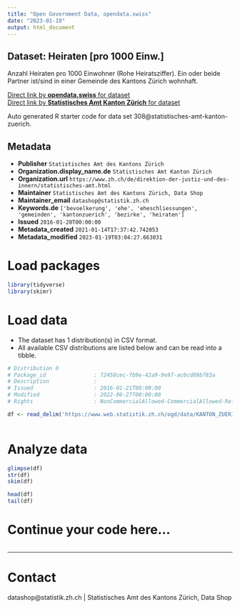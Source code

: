 ```yaml
---
title: "Open Government Data, opendata.swiss"
date: "2023-01-19"
output: html_document
---
```


## Dataset: Heiraten [pro 1000 Einw.]

Anzahl Heiraten pro 1000 Einwohner (Rohe Heiratsziffer). Ein oder beide Partner ist/sind in einer Gemeinde des Kantons Zürich wohnhaft.

[Direct link by **opendata.swiss** for dataset](https://opendata.swiss/de/dataset/heiraten-pro-1000-einw)<br>
[Direct link by **Statistisches Amt Kanton Zürich** for dataset](https://www.zh.ch/de/politik-staat/gemeinden/gemeindeportraet.html)

Auto generated R starter code for data set 308@statistisches-amt-kanton-zuerich.

## Metadata

- **Publisher** `Statistisches Amt des Kantons Zürich`
- **Organization.display_name.de** `Statistisches Amt Kanton Zürich`
- **Organization.url** `https://www.zh.ch/de/direktion-der-justiz-und-des-innern/statistisches-amt.html`
- **Maintainer** `Statistisches Amt des Kantons Zürich, Data Shop`
- **Maintainer_email** `datashop@statistik.zh.ch`
- **Keywords.de** `['bevoelkerung', 'ehe', 'eheschliessungen', 'gemeinden', 'kantonzuerich', 'bezirke', 'heiraten']`
- **Issued** `2016-01-20T00:00:00`
- **Metadata_created** `2021-01-14T17:37:42.742053`
- **Metadata_modified** `2023-01-19T03:04:27.663031`


# Load packages

```r

library(tidyverse)
library(skimr)

```

# Load data

-   The dataset has 1 distribution(s) in CSV format.
-   All available CSV distributions are listed below and can be read into a tibble.

```r

# Distribution 0
# Package_id               : 72458cec-fb9e-42a9-9e97-ac6cd89b783a
# Description              : 
# Issued                   : 2016-01-21T00:00:00
# Modified                 : 2022-06-27T00:00:00
# Rights                   : NonCommercialAllowed-CommercialAllowed-ReferenceRequired

df <- read_delim('https://www.web.statistik.zh.ch/ogd/data/KANTON_ZUERICH_446.csv')



```

# Analyze data

```r

glimpse(df)
str(df)
skim(df)

head(df)
tail(df)

```

# Continue your code here...

```r

```

------------------------------------------------------------------------

# Contact

datashop@statistik.zh.ch | Statistisches Amt des Kantons Zürich, Data Shop
